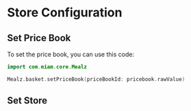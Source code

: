 
# Store Configuration

## Set Price Book

To set the price book, you can use this code:
```kotlin
import com.miam.core.Mealz

Mealz.basket.setPriceBook(priceBookId: pricebook.rawValue)
```

## Set Store

<SharedSetStore platform="android"/>